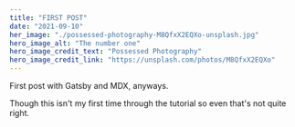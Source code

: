 ```yaml
---
title: "FIRST POST"
date: "2021-09-10"
her_image: "./possessed-photography-M8QfxX2EQXo-unsplash.jpg"
hero_image_alt: "The number one"
hero_image_credit_text: "Possessed Photography"
hero_image_credit_link: "https://unsplash.com/photos/M8QfxX2EQXo"
---
```


First post with Gatsby and MDX, anyways.

Though this isn't my first time through the tutorial so even that's not quite right.
